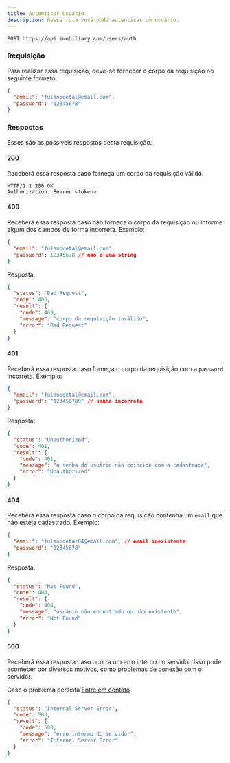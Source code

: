 ```yaml
---
title: Autenticar Usuário
description: Nessa rota você pode autenticar um usuário.
---
```


```http
POST https://api.imobiliary.com/users/auth
```

### Requisição
Para realizar essa requisição, deve-se fornecer o corpo da
requisição no seguinte formato.

```json
{
  "email": "fulanodetal@email.com",
  "password": "12345678"
}
```

### Respostas
Esses são as possíveis respostas desta requisição.

#### 200
Receberá essa resposta caso forneça um corpo da requisição válido.

```http
HTTP/1.1 200 OK
Authorization: Bearer <token>
```

#### 400
Receberá essa resposta caso não forneça o corpo da requisição ou informe
algum dos campos de forma incorreta. Exemplo:

```json
{
  "email": "fulanodetal@email.com",
  "password": 12345678 // não é uma string
}
```

Resposta:

```json
{
  "status": "Bad Request",
  "code": 400,
  "result": {
    "code": 400,
    "message": "corpo da requisição inválido",
    "error": "Bad Request"
  }
}
```

#### 401
Receberá essa resposta caso forneça o corpo da requisição com a `password`
incorreta. Exemplo:

```json
{
  "email": "fulanodetal@email.com",
  "password": "123456789" // senha incorreta
}
```

Resposta:

```json
{
  "status": "Unauthorized",
  "code": 401,
  "result": {
    "code": 401,
    "message": "a senha do usuário não coincide com a cadastrada",
    "error": "Unauthorized"
  }
}
```

#### 404
Receberá essa resposta caso o corpo da requisição contenha um `email`
que não esteja cadastrado. Exemplo:

```json
{
  "email": "fulanodetal04@email.com", // email inexistente
  "password": "12345678"
}
```

Resposta:
```json
{
  "status": "Not Found",
  "code": 404,
  "result": {
    "code": 404,
    "message": "usuário não encontrado ou não existente",
    "error": "Not Found"
  }
}
```

#### 500
Receberá essa resposta caso ocorra um erro interno no servidor.
Isso pode acontecer por diversos motivos, como problemas de conexão com o servidor.

Caso o problema persista [Entre em contato](https://docs.imobiliary.com/contato)
```json
{
  "status": "Internal Server Error",
  "code": 500,
  "result": {
    "code": 500,
    "message": "erro interno do servidor",
    "error": "Internal Server Error"
  }
}
```
